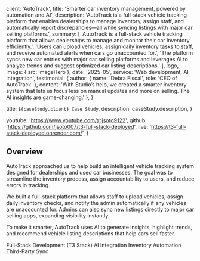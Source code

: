 
  client: 'AutoTrack',
  title: 'Smarter car inventory management, powered by automation and AI',
  description:
    'AutoTrack is a full-stack vehicle tracking platform that enables dealerships to manage inventory, assign staff, and automatically report discrepancies—all while syncing listings with major car selling platforms.',
  summary: [
    'AutoTrack is a full-stack vehicle tracking platform that allows dealerships to manage and monitor their car inventory efficiently.',
    'Users can upload vehicles, assign daily inventory tasks to staff, and receive automated alerts when cars go unaccounted for.',
    'The platform syncs new car entries with major car selling platforms and leverages AI to analyze trends and suggest optimized car listing descriptions.'
  ],
  logo,
  image: { src: imageHero },
  date: '2025-05',
  service: 'Web development, AI integration',
  testimonial: {
    author: { name: 'Debra Fiscal', role: 'CEO of AutoTrack' },
    content:
      'With Studio’s help, we created a smarter inventory system that lets us focus less on manual updates and more on selling. The AI insights are game-changing.'
  },
}

  title: `${caseStudy.client} Case Study`,
  description: caseStudy.description,
}

  youtube: 'https://www.youtube.com/@jsoto9122',
  github: 'https://github.com/jsoto007/t3-full-stack-deployed',
  live: 'https://t3-full-stack-deployed.onrender.com/',
}

## Overview

AutoTrack approached us to help build an intelligent vehicle tracking system designed for dealerships and used car businesses. The goal was to streamline the inventory process, assign accountability to users, and reduce errors in tracking.

We built a full-stack platform that allows staff to upload vehicles, assign daily inventory checks, and notify the admin automatically if any vehicles are unaccounted for. Admins can also sync new listings directly to major car selling apps, expanding visibility instantly.

To make it smarter, AutoTrack uses AI to generate insights, highlight trends, and recommend vehicle listing descriptions that help cars sell faster.

<TagList>
  <TagListItem>Full-Stack Development (T3 Stack)</TagListItem>
  <TagListItem>AI Integration</TagListItem>
  <TagListItem>Inventory Automation</TagListItem>
  <TagListItem>Third-Party Sync</TagListItem>
</TagList>


<StatList>
  <StatListItem value="95%" label="Inventory accuracy rate" />
  <StatListItem value="3x" label="Faster vehicle listings" />
  <StatListItem value="80%" label="Reduction in admin workload" />
  <StatListItem value="1-click" label="Multi-platform sync" />
</StatList>
